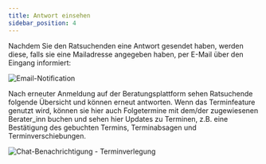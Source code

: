 ```yaml
---
title: Antwort einsehen
sidebar_position: 4
---
```


Nachdem Sie den Ratsuchenden eine Antwort gesendet haben, werden diese, falls sie eine Mailadresse angegeben haben, per E-Mail über den Eingang informiert:

![Email-Notification](../../../static/img/images-onlineberatung/02_Ratsuchende_EmailBenachrichtigung.png)

Nach erneuter Anmeldung auf der Beratungsplattform sehen Ratsuchende folgende Übersicht und können erneut antworten. Wenn das Terminfeature genutzt wird, können sie hier auch Folgetermine mit dem/der zugewiesenen Berater_inn buchen und sehen hier Updates zu Terminen, z.B. eine Bestätigung des gebuchten Termins, Terminabsagen und Terminverschiebungen.

![Chat-Benachrichtigung - Terminverlegung](../../../static/img/images-onlineberatung/02_Ratsuchende_TerminUpdate.png)
